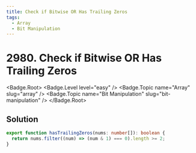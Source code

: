 ```yaml
---
title: Check if Bitwise OR Has Trailing Zeros
tags:
  - Array
  - Bit Manipulation
---
```


# 2980. Check if Bitwise OR Has Trailing Zeros

<Badge.Root>
  <Badge.Level level="easy" />
  <Badge.Topic name="Array" slug="array" />
  <Badge.Topic name="Bit Manipulation" slug="bit-manipulation" />
</Badge.Root>

## Solution

```typescript filename="solution.ts" copy
export function hasTrailingZeros(nums: number[]): boolean {
  return nums.filter((num) => (num & 1) === 0).length >= 2;
}
```

<ProblemLink
  codingSite="leetcode"
  href="https://leetcode.com/problems/check-if-bitwise-or-has-trailing-zeros"
  title="Check if Bitwise OR Has Trailing Zeros"
/>
